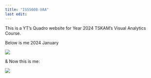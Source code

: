 ```yaml
---
title: "ISSS608-VAA"
last edit: 
---
```


This is a YT's Quadro website for Year 2024 TSKAM's Visual Analytics Course.

Below is me 2024 January

![](images/DALL·E 2024-04-24 19.35.21 - A humorous and chaotic illustration of messy visual analytics. The image features a disorganized office space with papers, charts, and graphs scattere.webp)

& Now this is me:

![](images/greek.webp){fig-align="center"}
